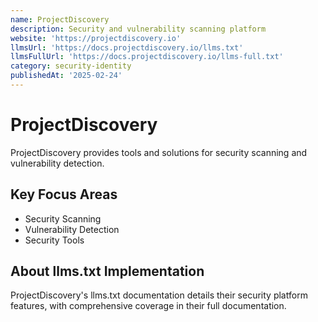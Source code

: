 ```yaml
---
name: ProjectDiscovery
description: Security and vulnerability scanning platform
website: 'https://projectdiscovery.io'
llmsUrl: 'https://docs.projectdiscovery.io/llms.txt'
llmsFullUrl: 'https://docs.projectdiscovery.io/llms-full.txt'
category: security-identity
publishedAt: '2025-02-24'
---
```


# ProjectDiscovery

ProjectDiscovery provides tools and solutions for security scanning and vulnerability detection.

## Key Focus Areas

- Security Scanning
- Vulnerability Detection
- Security Tools

## About llms.txt Implementation

ProjectDiscovery's llms.txt documentation details their security platform features, with comprehensive coverage in their full documentation.
